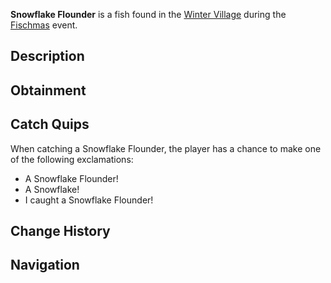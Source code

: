 {{FishInfobox
|image          = Snowflake Flounder.png
|rarity         = Limited
|event          = Fischmas
|sea            = First Sea
|location       = [[Fischmas]]
|sublocation    = 
|sources        = Fishing Rod, Supreme Present
|radar_location = 
|xp             = 180
|weather        = 
|time           = Night
|season         = 
|bait           = Peppermint Worm
|base_weight    = 5.5
|base_value     = 145
|weight_range   = 4
|base_chance    = 10
|base_resil     = 80
}}
'''Snowflake Flounder''' is a {{Rarity|Limited}} fish found in the [[Winter Village]] during the [[Fischmas]] event.

== Description ==
{{Description|A very cold Flounder with a unique snowflake-like pattern on its body. Beware when holding - it's freezing cold!|Bestiary Entry}}

== Obtainment ==
{{Description|Only can be caught during Fischmas24.|Bestiary Hint}}
{{Fish Availability|
Fischmas/Winter Village
|top_rods      = 
Krampus's Rod\89468.39\153739.55;
Magma Rod\86655.53\148906.42;
Plastic Rod\79134.35\135982.23;
Fast Rod\60461.14\127485.72;
Buddy Bond Rod\58785.51\115699.03;
Training Rod\33871.64\121875;
Ethereal Prism Rod\58529.88\82098.23;
Seraphic Rod\56516.21\82325.21;
No-Life Rod\55656.04\84558.3;
Rod Of The Forgotten Fang\52964.91\80276.12;
Challenger's Rod\51171.68\79994.85;
Trident Rod\49711.51\82040.77;
Free Spirit Rod\48997.05\81657.92;
Rod Of The Exalted One\48451.14\79544.93;
Rod Of The Depths\47790.82\78618.57;
Zeus Rod\46863.18\74509.02;
Verdant Shear Rod\46219.87\75196.84;
Blazebringer Rod\44612.63\72031.97;
Depthseeker Rod\42183.74\66850.87;
Avalanche Rod\38150.16\60298.49;
Volcanic Rod\37704.08\60545.04;
Steady Rod\16581.28\22154.75
|recommended   = Ethereal Prism Rod
}}

== Catch Quips ==
When catching a Snowflake Flounder, the player has a chance to make one of the following exclamations:
* A Snowflake Flounder!
* A Snowflake!
* I caught a Snowflake Flounder!

== Change History ==
{{Change History|{{subst:Current Version}}}}

== Navigation ==
{{Fish Navbox|Fischmas}}